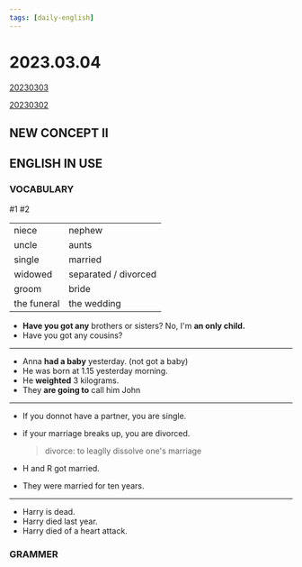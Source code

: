```yaml
---
tags: [daily-english]
---
```


# 2023.03.04

[20230303](./20230303.mdx)

[20230302](./20230302.mdx)

## NEW CONCEPT Ⅱ

## ENGLISH IN USE

### VOCABULARY

#1 #2

|             |                      |
| ----------- | -------------------- |
| niece       | nephew               |
| uncle       | aunts                |
| single      | married              |
| widowed     | separated / divorced |
| groom       | bride                |
| the funeral | the wedding          |

-   **Have you got any** brothers or sisters? No, I'm **an only child.**
-   Have you got any cousins?

---

-   Anna **had a baby** yesterday. (not got a baby)
-   He was born at 1.15 yesterday morning.
-   He **weighted** 3 kilograms.
-   They **are going to** call him John

---

-   If you donnot have a partner, you are single.
-   if your marriage breaks up, you are divorced.

    > divorce: to leaglly dissolve one's marriage

-   H and R got married.
-   They were married for ten years.

---

-   Harry is dead.
-   Harry died last year.
-   Harry died of a heart attack.

### GRAMMER
